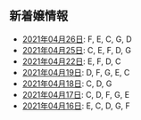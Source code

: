 新着嬢情報
----

- [2021年04月26日](/new/2021-04-26): F, E, C, G, D
- [2021年04月25日](/new/2021-04-25): C, E, F, D, G
- [2021年04月22日](/new/2021-04-22): E, F, D, C
- [2021年04月19日](/new/2021-04-19): D, F, G, E, C
- [2021年04月18日](/new/2021-04-18): C, D, G
- [2021年04月17日](/new/2021-04-17): C, D, F, G, E
- [2021年04月16日](/new/2021-04-16): E, C, D, G, F
